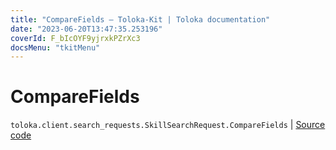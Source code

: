 ```yaml
---
title: "CompareFields — Toloka-Kit | Toloka documentation"
date: "2023-06-20T13:47:35.253196"
coverId: F_bIcOYF9yjrxkPZrXc3
docsMenu: "tkitMenu"
---
```


# CompareFields

`toloka.client.search_requests.SkillSearchRequest.CompareFields` | [Source code](https://github.com/Toloka/toloka-kit/blob/v1.2.0/src/client/search_requests.py#L340)